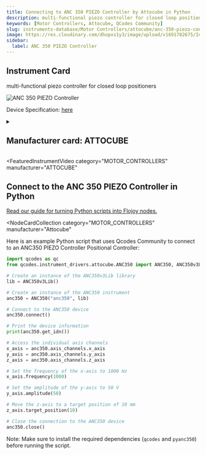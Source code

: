 ```yaml
---
title: Connecting to ANC 350 PIEZO Controller by Attocube in Python
description: multi-functional piezo controller for closed loop positioners
keywords: [Motor Controllers, Attocube, QCodes Community]
slug: instruments-database/Motor Controllers/attocube/anc-350-piezo-controller
image: https://res.cloudinary.com/dhopxs1y3/image/upload/v1691782675/Instruments/Positional%20Controller/ANC-350-PIEZO-Controller/ANC-350-PIEZO-Controller.jpg
sidebar:
  label: ANC 350 PIEZO Controller
---
```



## Instrument Card

multi-functional piezo controller for closed loop positioners

![ANC 350 PIEZO Controller](https://res.cloudinary.com/dhopxs1y3/image/upload/v1691782675/Instruments/Positional%20Controller/ANC-350-PIEZO-Controller/ANC-350-PIEZO-Controller.jpg)

Device Specification: [here](https://www.attocube.com/downloads/anc350-piezo-motion-und-readout-controller.pdf)

<details style={{ marginTop: "15px"}}>
<summary><h2 style={{display:'inline'}}>Manufacturer card: ATTOCUBE</h2></summary>

![ATTOCUBE](https://res.cloudinary.com/dhopxs1y3/image/upload/v1692806147/Instruments/Vendor%20Logos/Attocube.png)

**Attocube** is a leading pioneer for nanotechnology solutions in precision motion and nanopositioning applications, cryogenic microscopy,

- Headquarters: Germany
- Yearly Revenue (millions, USD): 14
- Vendor Website: [here](https://www.attocube.com/en)

</details>


<FeaturedInstrumentVideo
  category="MOTOR_CONTROLLERS"
  manufacturer="ATTOCUBE"
></FeaturedInstrumentVideo>

## Connect to the ANC 350 PIEZO Controller in Python

[Read our guide for turning Python scripts into Flojoy nodes.](https://docs.flojoy.ai/contribution/blocks/custom-flojoy-block/)


<Tabs>
<TabItem value="Flojoy" label="Flojoy" className="flojoy-instrument-tabs">

<NodeCardCollection
  category="MOTOR_CONTROLLERS"
  manufacturer="Attocube"
></NodeCardCollection>

</TabItem>
<TabItem value="QCodes Community" label="QCodes Community">

Here is an example Python script that uses Qcodes Community to connect to an ANC350 PIEZO Controller Positional Controller:

```python
import qcodes as qc
from qcodes.instrument_drivers.attocube.ANC350 import ANC350, ANC350v3Lib

# Create an instance of the ANC350v3Lib library
lib = ANC350v3Lib()

# Create an instance of the ANC350 instrument
anc350 = ANC350("anc350", lib)

# Connect to the ANC350 device
anc350.connect()

# Print the device information
print(anc350.get_idn())

# Access the individual axis channels
x_axis = anc350.axis_channels.x_axis
y_axis = anc350.axis_channels.y_axis
z_axis = anc350.axis_channels.z_axis

# Set the frequency of the x-axis to 1000 Hz
x_axis.frequency(1000)

# Set the amplitude of the y-axis to 50 V
y_axis.amplitude(50)

# Move the z-axis to a target position of 10 mm
z_axis.target_position(10)

# Close the connection to the ANC350 device
anc350.close()
```

Note: Make sure to install the required dependencies (`qcodes` and `pyanc350`) before running the script.

</TabItem>
</Tabs>
